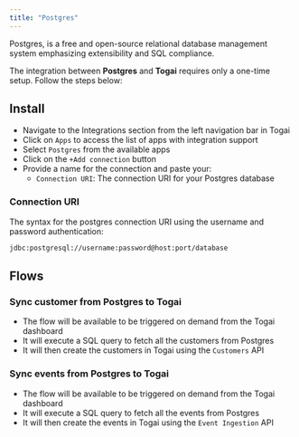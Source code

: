 ```yaml
---
title: "Postgres"
---
```


Postgres, is a free and open-source relational database management system emphasizing extensibility and SQL compliance.

The integration between **Postgres** and **Togai** requires only a one-time setup. Follow the steps below:

## Install
* Navigate to the Integrations section from the left navigation bar in Togai
* Click on `Apps` to access the list of apps with integration support
* Select `Postgres` from the available apps
* Click on the `+Add connection` button 
* Provide a name for the connection and paste your:
    * `Connection URI`: The connection URI for your Postgres database

### Connection URI
The syntax for the postgres connection URI using the username and password authentication:

```bash
jdbc:postgresql://username:password@host:port/database
```

## Flows

### Sync customer from Postgres to Togai
* The flow will be available to be triggered on demand from the Togai dashboard
* It will execute a SQL query to fetch all the customers from Postgres
* It will then create the customers in Togai using the `Customers` API

### Sync events from Postgres to Togai
* The flow will be available to be triggered on demand from the Togai dashboard
* It will execute a SQL query to fetch all the events from Postgres
* It will then create the events in Togai using the `Event Ingestion` API
